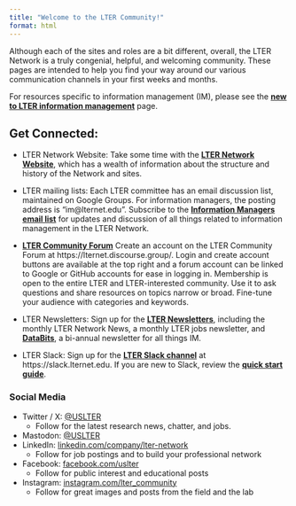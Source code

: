 ```yaml
---
title: "Welcome to the LTER Community!"
format: html
---
```


Although each of the sites and roles are a bit different, overall, the LTER Network is a truly congenial, helpful, and welcoming community. These pages are intended to help you find your way around our various communication channels in your first weeks and months.

For resources specific to information management (IM), please see the **[new to LTER information management](http://lter.github.io/docs-network/im/new-to-im.html)** page.

## Get Connected:

- LTER Network Website: Take some time with the **[LTER Network Website](https://lternet.edu)**, which has a wealth of information about the structure and history of the Network and sites. 

- LTER mailing lists: Each LTER committee has an email discussion list, maintained on Google Groups. For information managers, the posting address is "im@lternet.edu". Subscribe to the **[Information Managers email list](https://groups.google.com/a/lternet.edu/g/im/about)** for updates and discussion of all things related to information management in the LTER Network. 

- **[LTER Community Forum](https://lternet.discourse.group/)** Create an account on the LTER Community Forum at https://lternet.discourse.group/. Login and create account buttons are available at the top right and a forum account can be linked to Google or GitHub accounts for ease in logging in. Membership is open to the entire LTER and LTER-interested community. Use it to ask questions and share resources on topics narrow or broad. Fine-tune your audience with categories and keywords. 

- LTER Newsletters: Sign up for the **[LTER Newsletters](https://lternet.us12.list-manage.com/subscribe?u=d7494403ed9d8c97a5479f0d4&id=51157f4ed5)**, including the monthly LTER Network News, a monthly LTER jobs newsletter, and **[DataBits](https://lternet.edu/story_types/databits/)**, a bi-annual newsletter for all things IM. 

- LTER Slack: Sign up for the **[LTER Slack channel](https://slack.lternet.edu)** at https://slack.lternet.edu. If you are new to Slack, review the [**quick start guide**](https://slack.com/help/articles/360059928654-How-to-use-Slack--your-quick-start-guide).

### Social Media

- Twitter / X: [\@USLTER](https://twitter.com/USLTER)
    - Follow for the latest research news, chatter, and jobs.
- Mastodon: [\@USLTER](https://ecoevo.social/@USLTER)
- LinkedIn: [linkedin.com/company/lter-network](https://www.linkedin.com/company/lter-network)
    - Follow for job postings and to build your professional network 
- Facebook: [facebook.com/uslter](https://www.facebook.com/uslter)
    - Follow for public interest and educational posts
- Instagram: [instagram.com/lter_community](https://www.instagram.com/lter_community/?hl=en)
    - Follow for great images and posts from the field and the lab
